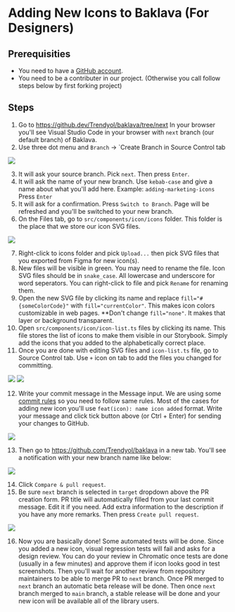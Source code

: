 
<Meta title="Design System/Icons/Adding New Icons" />

# Adding New Icons to Baklava (For Designers)

## Prerequisities

* You need to have a [GitHub account](https://github.com/signup).
* You need to be a contributer in our project. (Otherwise you call follow steps below by first forking project)

## Steps

1. Go to https://github.dev/Trendyol/baklava/tree/next In your browser you'll see Visual Studio Code in your browser with `next` branch (our default branch) of Baklava.
1. Use three dot menu and `Branch` -> `Create Branch  in Source Control tab

<img src={createBranchImage} />

3. It will ask your source branch. Pick `next`. Then press `Enter`.
1. It will ask the name of your new branch. Use `kebab-case` and give a name about what you'll add here. Example: `adding-marketing-icons` Press `Enter`
1. It will ask for a confirmation. Press `Switch to Branch`. Page will be refreshed and you'll be switched to your new branch.
1. On the Files tab, go to `src/components/icon/icons` folder. This folder is the place that we store our icon SVG files.

<img src={iconsFolderImage} />

7. Right-click to icons folder and pick `Upload...` then pick SVG files that you exported from Figma for new icon(s).
1. New files will be visible in green. You may need to rename the file. Icon SVG files should be in `snake_case`. All lowercase and underscore for word seperators. You can right-click to file and pick `Rename` for renaming them.
1. Open the new SVG file by clicking its name and replace `fill="#{someColorCode}"` with `fill="currentColor"`. This makes icon colors customizable in web pages. **Don't change `fill="none"`. It makes that layer or background transparent.
1. Open `src/components/icon/icon-list.ts` files by clicking its name. This file stores the list of icons to make them visible in our Storybook. Simply add the icons that you added to the alphabetically correct place.
1. Once you are done with editing SVG files and `icon-list.ts` file, go to Source Control tab. Use `+` icon on tab to add the files you changed for committing.

<img src={stageFilesImage} />

<img src={filesStagedImage} />

12. Write your commit message in the Message input. We are using some [commit rules](/docs/documentation-contributing-baklava-commit-rules--documentation) so you need to follow same rules. Most of the cases for adding new icon you'll use `feat(icon): name icon added` format. Write your message and click tick button above (or Ctrl + Enter) for sending your changes to GitHub.

<img src={commitPushImage} />

13. Then go to https://github.com/Trendyol/baklava in a new tab. You'll see a notification with your new branch name like below:

<img src={openPrImage} />

14. Click `Compare & pull request`.
1. Be sure `next` branch is selected in `target` dropdown above the PR creation form. PR title will automatically filled from your last commit message. Edit it if you need. Add extra information to the description if you have any more remarks. Then press `Create pull request`.

<img src={prFormImage} />

16. Now you are basically done! Some automated tests will be done. Since you added a new icon, visual regression tests will fail and asks for a design review. You can do your review in Chromatic once tests are done (usually in a few minutes) and approve them if icon looks good in test screenshots. Then you'll wait for another review from repository maintainers to be able to merge PR to `next` branch. Once PR merged to `next` branch an automatic beta release will be done. Then once `next` branch merged to `main` branch, a stable release will be done and your new icon will be available all of the library users.
